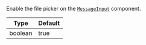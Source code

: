 Enable the file picker on the [`MessageInput`](../../../../ui-components/message-input.mdx) component.

| Type    | Default |
| ------- | ------- |
| boolean | true    |

